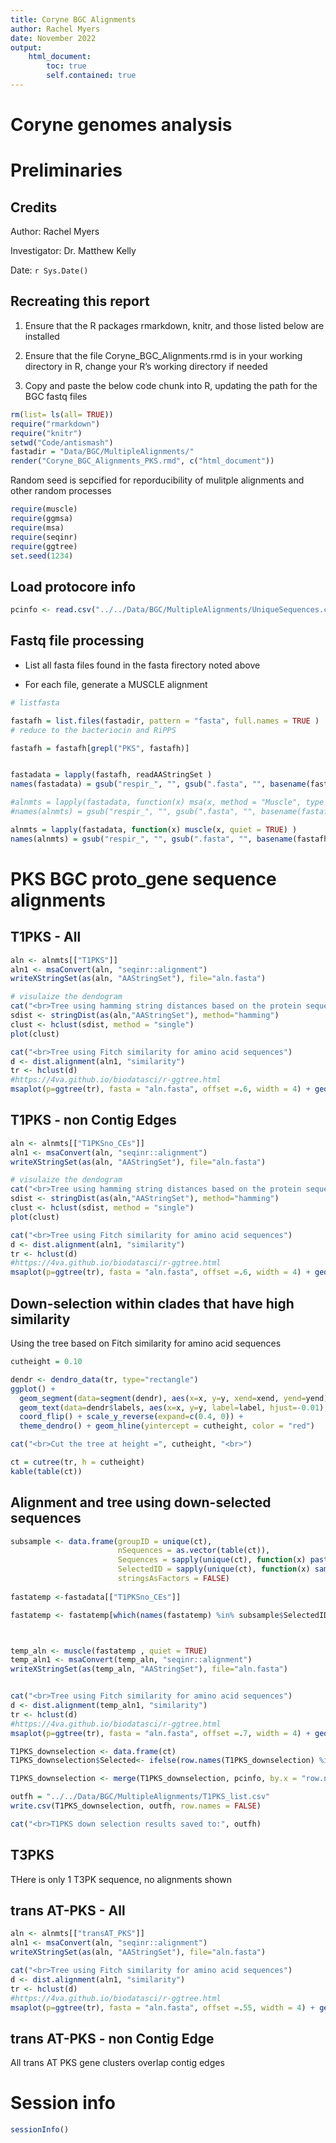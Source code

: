 ```yaml
---
title: Coryne BGC Alignments 
author: Rachel Myers
date: November 2022
output: 
    html_document:
        toc: true
        self.contained: true
---
```


# Coryne genomes analysis
# Preliminaries

## Credits
Author: Rachel Myers

Investigator: Dr. Matthew Kelly

Date: `r Sys.Date()`

## Recreating this report

1. Ensure that the R packages rmarkdown, knitr, and those listed below are installed

2. Ensure that the file Coryne_BGC_Alignments.rmd is in your working directory in R, change your R's working directory if needed 

3. Copy and paste the below code chunk into R, updating the path for the BGC fastq files

```r

rm(list= ls(all= TRUE))
require("rmarkdown")
require("knitr")
setwd("Code/antismash")
fastadir = "Data/BGC/MultipleAlignments/"
render("Coryne_BGC_Alignments_PKS.rmd", c("html_document"))

```

Random seed is sepcified for reporducibility of mulitple alignments and other random processes


```r
require(muscle)
require(ggmsa)
require(msa)
require(seqinr)
require(ggtree)
set.seed(1234)
```

## Load protocore info 
```r
pcinfo <- read.csv("../../Data/BGC/MultipleAlignments/UniqueSequences.csv")

```


## Fastq file processing

* List all fasta files found in the fasta firectory noted above 

* For each file, generate a MUSCLE alignment 

```r
# listfasta

fastafh = list.files(fastadir, pattern = "fasta", full.names = TRUE )
# reduce to the bacteriocin and RiPPS

fastafh = fastafh[grepl("PKS", fastafh)]


fastadata = lapply(fastafh, readAAStringSet )
names(fastadata) = gsub("respir_", "", gsub(".fasta", "", basename(fastafh)))

#alnmts = lapply(fastadata, function(x) msa(x, method = "Muscle", type = "protein", verbose = FALSE) )
#names(alnmts) = gsub("respir_", "", gsub(".fasta", "", basename(fastafh)))

alnmts = lapply(fastadata, function(x) muscle(x, quiet = TRUE) )
names(alnmts) = gsub("respir_", "", gsub(".fasta", "", basename(fastafh)))

```

# PKS BGC proto_gene sequence alignments


## T1PKS - All

```r

aln <- alnmts[["T1PKS"]]
aln1 <- msaConvert(aln, "seqinr::alignment")
writeXStringSet(as(aln, "AAStringSet"), file="aln.fasta")
```
```r

# visulaize the dendogram
cat("<br>Tree using hamming string distances based on the protein sequences<br>")
sdist <- stringDist(as(aln,"AAStringSet"), method="hamming")
clust <- hclust(sdist, method = "single")
plot(clust)
```

```r

cat("<br>Tree using Fitch similarity for amino acid sequences")
d <- dist.alignment(aln1, "similarity")
tr <- hclust(d)
#https://4va.github.io/biodatasci/r-ggtree.html
msaplot(p=ggtree(tr), fasta = "aln.fasta", offset =.6, width = 4) + geom_tiplab( hjust = -0.1) 
```


## T1PKS - non Contig Edges

```r

aln <- alnmts[["T1PKSno_CEs"]]
aln1 <- msaConvert(aln, "seqinr::alignment")
writeXStringSet(as(aln, "AAStringSet"), file="aln.fasta")
```
```r

# visulaize the dendogram
cat("<br>Tree using hamming string distances based on the protein sequences<br>")
sdist <- stringDist(as(aln,"AAStringSet"), method="hamming")
clust <- hclust(sdist, method = "single")
plot(clust)
```

```r

cat("<br>Tree using Fitch similarity for amino acid sequences")
d <- dist.alignment(aln1, "similarity")
tr <- hclust(d)
#https://4va.github.io/biodatasci/r-ggtree.html
msaplot(p=ggtree(tr), fasta = "aln.fasta", offset =.6, width = 4) + geom_tiplab( hjust = -0.1)

```

## Down-selection within clades that have high similarity 
Using the tree based on Fitch similarity for amino acid sequences


```r
cutheight = 0.10

dendr <- dendro_data(tr, type="rectangle") 
ggplot() + 
  geom_segment(data=segment(dendr), aes(x=x, y=y, xend=xend, yend=yend)) + 
  geom_text(data=dendr$labels, aes(x=x, y=y, label=label, hjust=-0.01), size=2.5) +
  coord_flip() + scale_y_reverse(expand=c(0.4, 0)) + 
  theme_dendro() + geom_hline(yintercept = cutheight, color = "red")

cat("<br>Cut the tree at height =", cutheight, "<br>")

ct = cutree(tr, h = cutheight)
kable(table(ct))
```


## Alignment and tree using down-selected sequences
```r
subsample <- data.frame(groupID = unique(ct),
                        nSequences = as.vector(table(ct)),
                        Sequences = sapply(unique(ct), function(x) paste( names(ct)[which(ct == x)], collapse = ";")),
                        SelectedID = sapply(unique(ct), function(x) sample( names(ct)[which(ct == x)], 1)),
                        stringsAsFactors = FALSE)
                        
fastatemp <-fastadata[["T1PKSno_CEs"]]

fastatemp <- fastatemp[which(names(fastatemp) %in% subsample$SelectedID), ]



temp_aln <- muscle(fastatemp , quiet = TRUE)
temp_aln1 <- msaConvert(temp_aln, "seqinr::alignment")
writeXStringSet(as(temp_aln, "AAStringSet"), file="aln.fasta")


cat("<br>Tree using Fitch similarity for amino acid sequences")
d <- dist.alignment(temp_aln1, "similarity")
tr <- hclust(d)
#https://4va.github.io/biodatasci/r-ggtree.html
msaplot(p=ggtree(tr), fasta = "aln.fasta", offset =.7, width = 4) + geom_tiplab( hjust = -0.1)

T1PKS_downselection <- data.frame(ct)
T1PKS_downselection$Selected<- ifelse(row.names(T1PKS_downselection) %in% subsample$SelectedID, "Yes", "No")

T1PKS_downselection <- merge(T1PKS_downselection, pcinfo, by.x = "row.names", by.y = "SeqID", all.x = TRUE)

outfh = "../../Data/BGC/MultipleAlignments/T1PKS_list.csv"
write.csv(T1PKS_downselection, outfh, row.names = FALSE)

cat("<br>T1PKS down selection results saved to:", outfh)
```


## T3PKS

THere is only 1 T3PK sequence, no alignments shown

## trans AT-PKS - All

```r

aln <- alnmts[["transAT_PKS"]]
aln1 <- msaConvert(aln, "seqinr::alignment")
writeXStringSet(as(aln, "AAStringSet"), file="aln.fasta")
```
```r

cat("<br>Tree using Fitch similarity for amino acid sequences")
d <- dist.alignment(aln1, "similarity")
tr <- hclust(d)
#https://4va.github.io/biodatasci/r-ggtree.html
msaplot(p=ggtree(tr), fasta = "aln.fasta", offset =.55, width = 4) + geom_tiplab( hjust = -0.1, offset = .0 )
```


## trans AT-PKS - non Contig Edge

All trans AT PKS gene clusters overlap contig edges



# Session info
```r

sessionInfo()

```